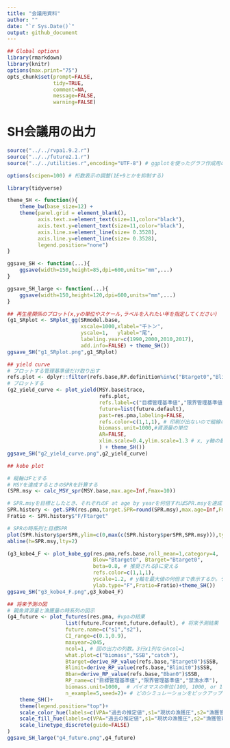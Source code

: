 ```yaml
---
title: "会議用資料"
author: ""
date: "`r Sys.Date()`"
output: github_document
---
```


```r

## Global options
library(rmarkdown)
library(knitr)
options(max.print="75")
opts_chunk$set(prompt=FALSE,
               tidy=TRUE,
               comment=NA,
               message=FALSE,
               warning=FALSE)


```

# SH会議用の出力
```r
source("../../rvpa1.9.2.r")
source("../../future2.1.r")
source("../../utilities.r",encoding="UTF-8") # ggplotを使ったグラフ作成用の関数

options(scipen=100) # 桁数表示の調整(1E+9とかを抑制する)

library(tidyverse)

theme_SH <- function(){
    theme_bw(base_size=12) +
    theme(panel.grid = element_blank(),
          axis.text.x=element_text(size=11,color="black"),
          axis.text.y=element_text(size=11,color="black"),
          axis.line.x=element_line(size= 0.3528),
          axis.line.y=element_line(size= 0.3528),
          legend.position="none")
}

ggsave_SH <- function(...){
    ggsave(width=150,height=85,dpi=600,units="mm",...)
}

ggsave_SH_large <- function(...){
    ggsave(width=150,height=120,dpi=600,units="mm",...)
}

## 再生産関係のプロット(x,yの単位やスケール,ラベルを入れたい年を指定してください)
(g1_SRplot <- SRplot_gg(SRmodel.base,
                        xscale=1000,xlabel="千トン",
                        yscale=1,   ylabel="尾",
                        labeling.year=c(1990,2000,2010,2017),
                        add.info=FALSE) + theme_SH())
ggsave_SH("g1_SRplot.png",g1_SRplot)

## yield curve
# プロットする管理基準値だけ取り出す
refs.plot <- dplyr::filter(refs.base,RP.definition%in%c("Btarget0","Blimit0","Bban0"))
# プロットする
(g2_yield_curve <- plot_yield(MSY.base$trace,
                              refs.plot,
                              refs.label=c("目標管理基準値","限界管理基準値","禁漁水準"),
                              future=list(future.default),
                              past=res.pma,labeling=FALSE,
                              refs.color=c(1,1,1), # 印刷が出ないので縦線の色は黒にすることに
                              biomass.unit=1000,#資源量の単位
                              AR=FALSE,
                              xlim.scale=0.4,ylim.scale=1.3 # x, y軸の最大値の何倍までプロットするか。ラベルやyield curveの形を見ながら適宜調整してください
                              ) + theme_SH())
ggsave_SH("g2_yield_curve.png",g2_yield_curve)

## kobe plot

# 縦軸はFとする
# MSYを達成するときのSPRを計算する
(SPR.msy <- calc_MSY_spr(MSY.base,max.age=Inf,Fmax=10))

# SPR.msyを目標としたとき、それぞれのF at age by yearを何倍すればSPR.msyを達成できるか計算
SPR.history <- get.SPR(res.pma,target.SPR=round(SPR.msy),max.age=Inf,Fmax=10)$ysdata
Fratio <- SPR.history$"F/Ftarget"

# SPRの時系列と目標SPR
plot(SPR.history$perSPR,ylim=c(0,max(c(SPR.history$perSPR,SPR.msy))),type="b")
abline(h=SPR.msy,lty=2)

(g3_kobe4_F <- plot_kobe_gg(res.pma,refs.base,roll_mean=1,category=4,
                            Blow="Btarget0", Btarget="Btarget0",
                            beta=0.8, # 推奨されるβに変える
                            refs.color=c(1,1,1),
                            yscale=1.2, # y軸を最大値の何倍まで表示するか。ラベルの重なり具合を見ながら調整してください
                            ylab.type="F",Fratio=Fratio)+theme_SH())
ggsave_SH("g3_kobe4_F.png",g3_kobe4_F)

## 将来予測の図
# 親魚資源量と漁獲量の時系列の図示
(g4_future <- plot_futures(res.pma, #vpaの結果
                   list(future.Fcurrent,future.default), # 将来予測結果
                   future.name=c("s1","s2"),
                   CI_range=c(0.1,0.9),
                   maxyear=2045,
                   ncol=1, # 図の出力の列数。3行x1列ならncol=1
                   what.plot=c("biomass","SSB","catch"),
                   Btarget=derive_RP_value(refs.base,"Btarget0")$SSB,
                   Blimit=derive_RP_value(refs.base,"Blimit0")$SSB,
                   Bban=derive_RP_value(refs.base,"Bban0")$SSB,
                   RP_name=c("目標管理基準値","限界管理基準値","禁漁水準"),
                   biomass.unit=1000,  # バイオマスの単位(100, 1000, or 10000トン)
                   n_example=5,seed=2)+ # どのシミュレーションをピックアップするかはseedの値を変えて調整してください
    theme_SH()+
    theme(legend.position="top")+
    scale_color_hue(labels=c(VPA="過去の推定値",s1="現状の漁獲圧",s2="漁獲管理規則(beta=0.8)"))+
    scale_fill_hue(labels=c(VPA="過去の推定値",s1="現状の漁獲圧",s2="漁獲管理規則(beta=0.8)"))+
    scale_linetype_discrete(guide=FALSE)
)
ggsave_SH_large("g4_future.png",g4_future)

```


